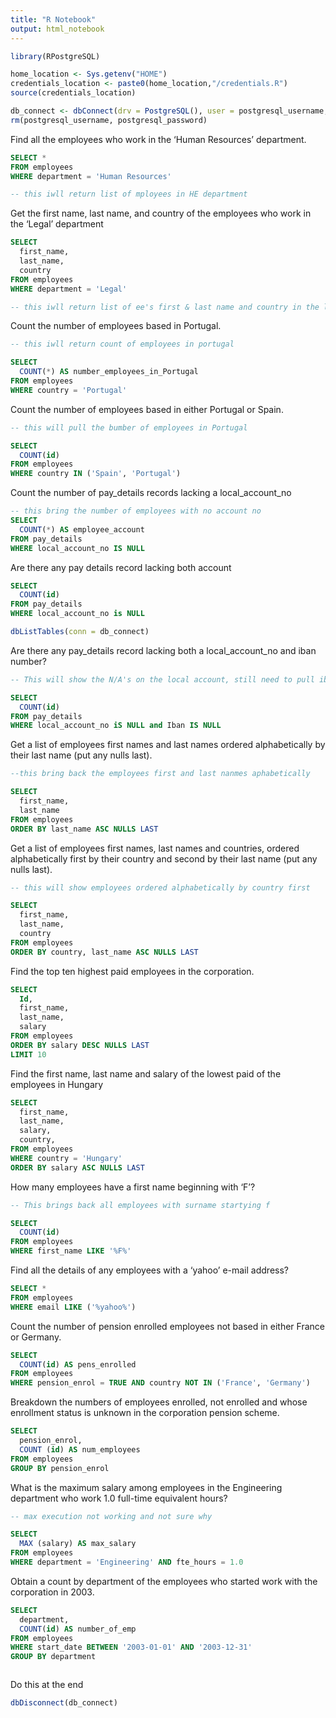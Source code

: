 ```yaml
---
title: "R Notebook"
output: html_notebook
---
```


```r

library(RPostgreSQL)

```

```r
home_location <- Sys.getenv("HOME")
credentials_location <- paste0(home_location,"/credentials.R")
source(credentials_location)

db_connect <- dbConnect(drv = PostgreSQL(), user = postgresql_username, password = postgresql_password, dbname = "omni_employees", host = "localhost")
rm(postgresql_username, postgresql_password)

```

Find all the employees who work in the ‘Human Resources’ department.

```sql
SELECT *
FROM employees
WHERE department = 'Human Resources'

-- this iwll return list of mployees in HE department
```

Get the first name, last name, and country of the employees who work in the ‘Legal’ department


```sql

SELECT
  first_name,
  last_name, 
  country
FROM employees
WHERE department = 'Legal'

-- this iwll return list of ee's first & last name and country in the legal dept

```

Count the number of employees based in Portugal.


```sql

-- this iwll return count of employees in portugal

SELECT 
  COUNT(*) AS number_employees_in_Portugal
FROM employees
WHERE country = 'Portugal'

```

Count the number of employees based in either Portugal or Spain.

```sql
-- this will pull the bumber of employees in Portugal

SELECT 
  COUNT(id) 
FROM employees 
WHERE country IN ('Spain', 'Portugal')

```

Count the number of pay_details records lacking a local_account_no 


```sql
-- this bring the number of employees with no account no
SELECT 
  COUNT(*) AS employee_account  
FROM pay_details
WHERE local_account_no IS NULL

```

Are there any pay details record lacking both account 

```sql

SELECT 
  COUNT(id)
FROM pay_details
WHERE local_account_no is NULL

```


```r

dbListTables(conn = db_connect)

```


Are there any pay_details record lacking both a local_account_no and iban number?


```sql

-- This will show the N/A's on the local account, still need to pull iban too

SELECT 
  COUNT(id)
FROM pay_details
WHERE local_account_no iS NULL and Iban IS NULL

```


Get a list of employees first names and last names ordered alphabetically by their last name (put any nulls last).

```sql

--this bring back the employees first and last nanmes aphabetically

SELECT 
  first_name,
  last_name
FROM employees
ORDER BY last_name ASC NULLS LAST

```

Get a list of employees first names, last names and countries, ordered alphabetically first by their country and second by their last name (put any nulls last).


```sql

-- this will show employees ordered alphabetically by country first

SELECT 
  first_name,
  last_name,
  country
FROM employees
ORDER BY country, last_name ASC NULLS LAST

```

Find the top ten highest paid employees in the corporation.

```sql

SELECT 
  Id,
  first_name,
  last_name, 
  salary
FROM employees
ORDER BY salary DESC NULLS LAST 
LIMIT 10


```

Find the first name, last name and salary of the lowest paid of the employees in Hungary


```sql

SELECT
  first_name,
  last_name, 
  salary, 
  country,
FROM employees
WHERE country = 'Hungary'
ORDER BY salary ASC NULLS LAST 


```

How many employees have a first name beginning with ‘F’?

```sql

-- This brings back all employees with surname startying f

SELECT 
  COUNT(id)
FROM employees
WHERE first_name LIKE '%F%'

```

Find all the details of any employees with a ‘yahoo’ e-mail address?

```sql

SELECT *
FROM employees
WHERE email LIKE ('%yahoo%')

```



Count the number of pension enrolled employees not based in either France or Germany.


```sql

SELECT
  COUNT(id) AS pens_enrolled
FROM employees 
WHERE pension_enrol = TRUE AND country NOT IN ('France', 'Germany')
```

Breakdown the numbers of employees enrolled, not enrolled and whose enrollment status is unknown in the corporation pension scheme.

```sql

SELECT 
  pension_enrol,
  COUNT (id) AS num_employees
FROM employees
GROUP BY pension_enrol

```

What is the maximum salary among employees in the Engineering department who work 1.0 full-time equivalent hours?

```sql
-- max execution not working and not sure why

SELECT 
  MAX (salary) AS max_salary
FROM employees 
WHERE department = 'Engineering' AND fte_hours = 1.0
```

Obtain a count by department of the employees who started work with the corporation in 2003.

```sql

SELECT 
  department,
  COUNT(id) AS number_of_emp
FROM employees
WHERE start_date BETWEEN '2003-01-01' AND '2003-12-31'
GROUP BY department

```



```sql



```



Do this at the end


```r
dbDisconnect(db_connect)
```

